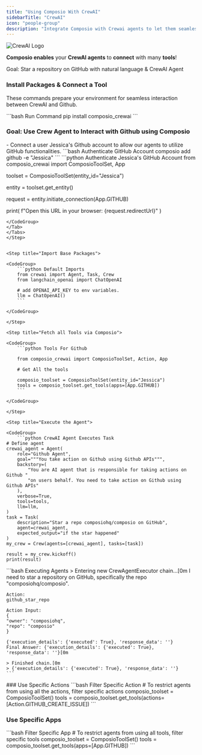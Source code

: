 ```yaml
---
title: "Using Composio With CrewAI"
sidebarTitle: "CrewAI"
icon: "people-group"
description: "Integrate Composio with Crewai agents to let them seamlessly interact with external apps"
---
```


<img src="https://i.imgur.com/jXeNUda.png" alt="CrewAI Logo" />

**Composio enables** your **CrewAI agents** to **connect** with many **tools**!

<Tip>
  Goal: Star a repository on GitHub with natural language & CrewAI Agent
</Tip>

### Install Packages & Connect a Tool

These commands prepare your environment for seamless interaction between CrewAI and Github.

<CodeGroup>
    ```bash Run Command
    pip install composio_crewai
    ```

</CodeGroup>


### Goal: Use Crew Agent to Interact with Github using Composio

<Steps>
<Step title="Connect Github account">
- Connect a user Jessica's Github account to allow our agents to utilize GitHub functionalities.
<Tabs>
<Tab title="CLI">
<CodeGroup>
```bash Authenticate GitHub Account 
composio add github -e "Jessica"
```
</CodeGroup>
</Tab>
<Tab title="Python">
<CodeGroup>
```python Authenticate Jessica's GitHub Account 
from composio_crewai import ComposioToolSet, App

toolset = ComposioToolSet(entity_id="Jessica")

entity = toolset.get_entity()

request = entity.initiate_connection(App.GITHUB)

print(
    f"Open this URL in your browser: {request.redirectUrl}"
)
```
</CodeGroup>
</Tab>
</Tabs>
</Step>


<Step title="Import Base Packages">

<CodeGroup>
    ```python Default Imports
    from crewai import Agent, Task, Crew
    from langchain_openai import ChatOpenAI

    # add OPENAI_API_KEY to env variables.
    llm = ChatOpenAI()
    ```

</CodeGroup>

</Step>

<Step title="Fetch all Tools via Composio">

<CodeGroup>
    ```python Tools For Github

    from composio_crewai import ComposioToolSet, Action, App

    # Get All the tools

    composio_toolset = ComposioToolSet(entity_id="Jessica")
    tools = composio_toolset.get_tools(apps=[App.GITHUB])
    ```

</CodeGroup>

</Step>

<Step title="Execute the Agent">

<CodeGroup>
    ```python CrewAI Agent Executes Task
# Define agent
crewai_agent = Agent(
    role="Github Agent",
    goal="""You take action on Github using Github APIs""",
    backstory=(
        "You are AI agent that is responsible for taking actions on Github "
        "on users behalf. You need to take action on Github using Github APIs"
    ),
    verbose=True,
    tools=tools,
    llm=llm,
)
task = Task(
    description="Star a repo composiohq/composio on GitHub",
    agent=crewai_agent,
    expected_output="if the star happened"
)
my_crew = Crew(agents=[crewai_agent], tasks=[task])

result = my_crew.kickoff()
print(result)
```
</CodeGroup>

</Step>

<Step title="Check Response">

<CodeGroup>
    ```bash Executing Agents
    > Entering new CrewAgentExecutor chain...[0m
    I need to star a repository on GitHub, specifically the repo "composiohq/composio".

    Action:
    github_star_repo

    Action Input:
    {
    "owner": "composiohq",
    "repo": "composio"
    }

    {'execution_details': {'executed': True}, 'response_data': ''}
    Final Answer: {'execution_details': {'executed': True}, 'response_data': ''}[0m

    > Finished chain.[0m
    > {'execution_details': {'executed': True}, 'response_data': ''}
    ```

</CodeGroup>

</Step>
</Steps>
### Use Specific Actions
<CodeGroup>
    ```bash Filter Specific Action
    # To restrict agents from using all the actions, filter specific actions
    composio_toolset = ComposioToolSet()
    tools = composio_toolset.get_tools(actions=[Action.GITHUB_CREATE_ISSUE])
    ```
</CodeGroup>

### Use Specific Apps

<CodeGroup>
    ```bash Filter Specific App 
    # To restrict agents from using all tools, filter specific tools 
    composio_toolset = ComposioToolSet() 
    tools = composio_toolset.get_tools(apps=[App.GITHUB]) 
    ```
</CodeGroup>
